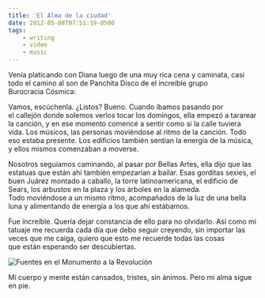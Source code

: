 ```yaml
---
title: 'El Alma de la ciudad'
date: 2012-05-08T07:51:19-0500
tags:
    - writing
    - video
    - music
---
```


Venía platicando con Diana luego de una muy rica cena y caminata, casi todo el camino al son de Panchita Disco de el increíble grupo Burocracia Cósmica:

<YouTube id="yN5fq1NyKq4" />

Vamos, escúchenla. ¿Listos? Bueno. Cuando íbamos pasando por el callejón donde solemos verlos tocar los domingos, ella empezó a tararear la canción, y en ese momento comencé a sentir como si la calle tuviera vida. Los músicos, las personas moviéndose al ritmo de la canción. Todo eso estaba presente. Los edificios también sentían la energía de la música, y ellos mismos comenzaban a moverse.

Nosotros seguíamos caminando, al pasar por Bellas Artes, ella dijo que las estatuas que están ahí también empezarían a bailar. Esas gorditas sexies, el buen Juárez montado a caballo, la torre latinoamericana, el edificio de Sears, los arbustos en la plaza y los árboles en la alameda. Todo moviéndose a un mismo ritmo, acompañados de la luz de una bella luna y alimentando de energía a los que ahí estábamos.

Fue increíble. Quería dejar constancia de ello para no olvidarlo. Así como mi tatuaje me recuerda cada día que debo seguir creyendo, sin importar las veces que me caiga, quiero que esto me recuerde todas las cosas que están esperando ser descubiertas.

![Fuentes en el Monumento a la Revolución](/images/el-alma-de-la-ciudad/60757907-9027-42ec-84af-84b9bcd49b79.jpg)

Mi cuerpo y mente están cansados, tristes, sin ánimos. Pero mi alma sigue en pie.
